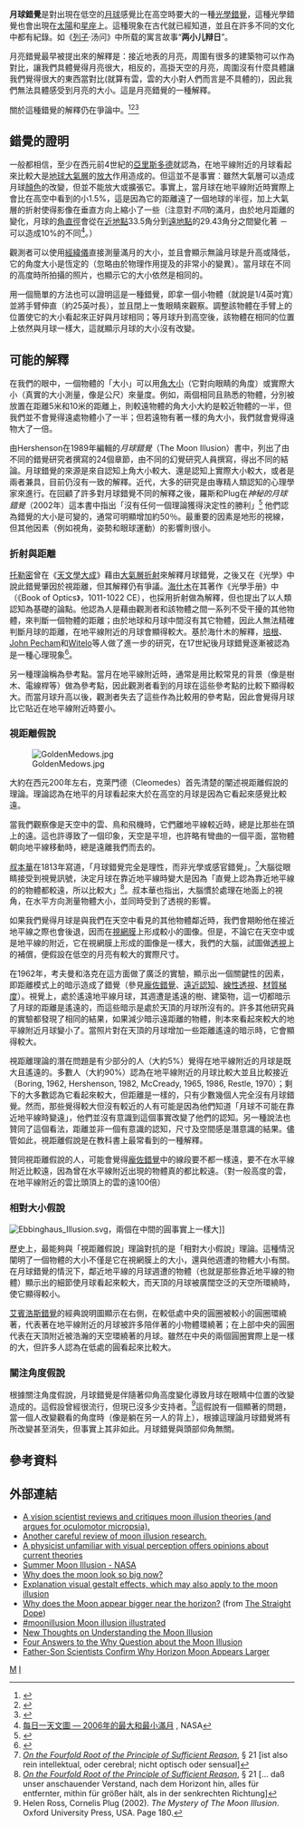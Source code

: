 '''月球錯覺'''是對出現在低空的[[月球|月球]]感覺比在高空時要大的一種[[錯視|光學錯覺]]，這種光學錯覺也會出現在[[太陽|太陽]]和[[星座|星座]]上。這種現象在古代就已經知道，並且在許多不同的文化中都有紀錄。如《[[列子|列子]]·汤问》中所载的寓言故事“'''两小儿辩日'''”。

月亮錯覺最早被提出來的解釋是：接近地表的月亮，周圍有很多的建築物可以作為對比，讓我們具體覺得月亮很大，相反的，高掛天空的月亮，周圍沒有什麼具體讓我們覺得很大的東西當對比(就算有雲，雲的大小對人們而言是不具體的)，因此我們無法具體感受到月亮的大小。這是月亮錯覺的一種解釋。

關於這種錯覺的解釋仍在爭論中。<ref name="Ross_Plug">{{cite book |last1=Ross |first1=Helen E. | last2=Plug |first2=Cornelis |date=2002 |title=The mystery of the moon illusion |url=https://archive.org/details/mysteryofmoonill0000ross | location=Oxford, New York |publisher= [[Oxford_University_Press|Oxford University Press]]|isbn=019-850862-X}}</ref><ref name="Hershenson">{{cite book |url=https://books.google.com/books?id=x1qcL4CTwlIC |title=The Moon illusion |first=Maurice |last=Hershenson |date=1989 |isbn=978-0-8058-0121-7 |access-date=2020-05-19 |archive-date=2016-03-22 |archive-url=https://web.archive.org/web/20160322052547/https://books.google.com/books?id=x1qcL4CTwlIC |dead-url=no }}</ref><ref>{{cite web |url=http://www.uww.edu/Documents/colleges/cls/Departments/Psychology/Mccread_Moon_Illusions.pdf |title=Finally! Why the Moon Looks Big at the Horizon and Smaller When Higher Up |last1=McCready |first1=Don |date=10 November 2004 |website= |publisher=Psychology Department, University of Wisconsin-Whitewater |accessdate=2 December 2015 |archive-date=2021-01-19 |archive-url=https://web.archive.org/web/20210119103255/https://www.uww.edu/Documents/colleges/cls/Departments/Psychology/Mccread_Moon_Illusions.pdf |dead-url=no }}</ref>

== 錯覺的證明 ==
一般都相信，至少在西元前4世紀的[[亞里斯多德|亞里斯多德]]就認為，在地平線附近的月球看起來比較大是[[地球大氣層|地球大氣層]]的[[放大|放大]]作用造成的。但這並不是事實：雖然大氣層可以造成月球[[顏色|顏色]]的改變，但並不能放大或擴張它。事實上，當月球在地平線附近時實際上會比在高空中看到的小1.5%，這是因為它的距離遠了一個地球的半徑，加上大氣層的折射使得影像在垂直方向上縮小了一些（注意對''不同''的滿月，由於地月距離的變化，月球的[[角直徑|角直徑]]會從在[[近地點|近地點]]33.5角分到[[遠地點|遠地點]]的29.43角分之間變化著 － 可以造成10%的不同<ref>[http://www.phys.ncku.edu.tw/~astrolab/mirrors/apod/ap071025.html 每日一天文圖 — 2006年的最大和最小滿月] {{Wayback|url=http://www.phys.ncku.edu.tw/~astrolab/mirrors/apod/ap071025.html |date=20160304200515 }}, NASA</ref>。）

觀測者可以使用[[經緯儀|經緯儀]]直接測量滿月的大小，並且會顯示無論月球是升高或降低，它的角度大小是恆定的（忽略由於物理作用提及的非常小的變異）。當月球在不同的高度時所拍攝的照片，也顯示它的大小依然是相同的。

用一個簡單的方法也可以證明這是一種錯覺，即拿一個小物體（就說是1/4英吋寬）並將手臂伸直（約25英吋長），並且閉上一隻眼睛來觀察。調整該物體在手臂上的位置使它的大小看起來正好與月球相同；等月球升到高空後，該物體在相同的位置上依然與月球一樣大，這就顯示月球的大小沒有改變。

== 可能的解釋 ==
在我們的眼中，一個物體的「大小」可以用[[角直徑距離|角大小]]（它對向眼睛的角度）或實際大小（真實的大小測量，像是公尺）來量度。例如，兩個相同且熟悉的物體，分別被放置在距離5米和10米的距離上，則較遠物體的角大小大約是較近物體的一半，但我們並不會覺得遠處物體小了一半；但若遠物有著一樣的角大小，我們就會覺得遠物大了一倍。

由Hershenson在1989年編輯的''月球錯覺''（The Moon Illusion）書中，列出了由不同的錯覺研究者撰寫的24個章節，由不同的幻覺研究人員撰寫，得出不同的結論。月球錯覺的來源是來自認知上角大小較大、還是認知上實際大小較大，或者是兩者兼具，目前仍沒有一致的解釋。近代，大多的研究是由專精人類認知的心理學家來進行。在回顧了許多對月球錯覺不同的解釋之後，羅斯和Plug在''神秘的月球錯覺''（2002年）這本書中指出「沒有任何一個理論獲得決定性的勝利」<ref>{{cite book |author=Helen Ross |author2=Cornelis Plug |date=2002 |title=The Mystery of The Moon Illusion |url=https://archive.org/details/mysteryofmoonill0000ross |publisher=Oxford University Press |location=USA |page=[https://archive.org/details/mysteryofmoonill0000ross/page/180 180]}}</ref> 他們認為錯覺的大小是可變的，通常可明顯增加約50％。最重要的因素是地形的視線，但其他因素（例如視角，姿勢和眼球運動）的影響則很小。

=== 折射與距離 ===
[[托勒密|托勒密]]曾在《[[天文學大成|天文學大成]]》藉由[[大氣層|大氣層]][[折射|折射]]來解釋月球錯覺，之後又在《光學》中說此錯覺肇因於視距離，但其解釋仍有爭議。[[海什木|海什木]]在其著作《光學手册》中（《Book of Optics》，1011-1022 CE），也採用折射做為解釋，但也提出了以人類認知為基礎的論點。他認為人是藉由觀測者和該物體之間一系列不受干擾的其他物體，來判斷一個物體的距離；由於地球和月球中間沒有其它物體，因此人無法精確判斷月球的距離，在地平線附近的月球會顯得較大。基於海什木的解釋，[[羅吉爾·培根|培根]]、[[John_Pecham|John Pecham]]和[[Witelo|Witelo]]等人做了進一步的研究，在17世紀後月球錯覺逐漸被認為是一種心理現象<ref>{{Harv|Hershenson|1989| pp=9–10}}</ref>。

另一種理論稱為參考點。當月在地平線附近時，通常是用比較常見的背景（像是樹木、電線桿等）做為參考點，因此觀測者看到的月球在這些參考點的比較下顯得較大。而當月球升高以後，觀測者失去了這些作為比較用的參考點，因此會覺得月球比它貼近在地平線附近時要小。

=== 視距離假說 ===

[[File:GoldenMedows.jpg|thumb]]

大約在西元200年左右，克萊門德（Cleomedes）首先清楚的闡述視距離假說的理論。理論認為在地平的月球看起來大於在高空的月球是因為它看起來感覺比較遠。

當我們觀察像是天空中的雲、鳥和飛機時，它們離地平線較近時，總是比那些在頭上的遠。這也許導致了一個印象，天空是平坦，也許略有彎曲的一個平面，當物體朝向地平線移動時，總是遠離我們而去的。

[[亞瑟·叔本華|叔本華]]在1813年寫道，「月球錯覺完全是理性，而非光學或感官錯覺」。<ref>''[[On_the_Fourfold_Root_of_the_Principle_of_Sufficient_Reason|On the Fourfold Root of the Principle of Sufficient Reason]]'', § 21 [ist also rein intellektual, oder cerebral; nicht optisch oder sensual]</ref>大腦從眼睛接受到視覺訊號，決定月球在靠近地平線時變大是因為「直覺上認為靠近地平線的的物體都較遠，所以比較大」<ref>''[[On_the_Fourfold_Root_of_the_Principle_of_Sufficient_Reason|On the Fourfold Root of the Principle of Sufficient Reason]]'', § 21 [... daß unser anschauender Verstand, nach dem Horizont hin, alles für entfernter, mithin für größer hält, als in der senkrechten Richtung]</ref>。叔本華也指出，大腦慣於處理在地面上的視角，在水平方向測量物體大小，並同時受到了透視的影響。

如果我們覺得月球是與我們在天空中看見的其他物體鄰近時，我們會期盼他在接近地平線之際也會後退，因而在[[視網膜|視網膜]]上形成較小的圖像。但是，不論它在天空中或是地平線的附近，它在視網膜上形成的圖像是一樣大，我們的大腦，試圖做[[透視_(視覺)|透視]]上的補償，便假設在低空的月亮有較大的實際尺寸。

在1962年，考夫曼和洛克在這方面做了廣泛的實驗，顯示出一個關鍵性的因素，即距離模式上的暗示造成了錯覺（參見[[龐佐錯覺|龐佐錯覺]]、[[遠近認知|遠近認知]]、[[線性透視|線性透視]]、[[材質梯度|材質梯度]]）。視覺上，處於遙遠地平線月球，其週遭是遙遠的樹、建築物，這一切都暗示了月球的距離是遙遠的，而這些暗示是處於天頂的月球所沒有的。許多其他研究員的實驗都發現了相同的結果，如果減少暗示遠距離的物體，則本來看起來較大的地平線附近月球變小了。當照片對在天頂的月球增加一些距離遙遠的暗示時，它會顯得較大。 

視距離理論的潛在問題是有少部分的人（大約5%）覺得在地平線附近的月球是既大且遙遠的。多數人（大約90%）認為在地平線附近的月球比較大並且比較接近（Boring, 1962, Hershenson, 1982,  McCready, 1965, 1986, Restle, 1970）；剩下的大多數認為它看起來較大，但距離是一樣的，只有少數幾個人完全沒有月球錯覺。然而，那些覺得較大但沒有較近的人有可能是因為他們知道「月球不可能在靠近地平線時變遠」，他們並沒有意識到這個事實改變了他們的認知。另一種說法也贊同了這個看法，距離並非一個有意識的認知，尺寸及空間感是潛意識的結果。儘管如此，視距離假說是在教科書上最常看到的一種解釋。

贊同視距離假說的人，可能會覺得[[龐佐錯覺|龐佐錯覺]]中的線段要不都一樣遠，要不在水平線附近比較遠，因為曾在水平線附近出現的物體真的都比較遠。（對一般高度的雲，在地平線附近的雲比頭頂上的雲的遠100倍）

=== 相對大小假說 ===

[[File:Ebbinghaus_Illusion.svg|thumb]]，兩個在中間的圓事實上一樣大]]

歷史上，最能夠與「視距離假說」理論對抗的是「相對大小假說」理論。這種情況闡明了一個物體的大小不僅是它在視網膜上的大小，還與他週遭的物體大小有關。在月球錯覺的情況下，鄰近地平線的月球週遭的物體（也就是那些靠近地平線的物體）顯示出的細節使月球看起來較大，而天頂的月球被廣闊空泛的天空所環繞時，使它顯得較小。

[[艾賓浩斯錯覺|艾賓浩斯錯覺]]的經典說明圖顯示在右側，在較低處中央的圓圈被較小的圓圈環繞著，代表著在地平線附近的月球被許多陪伴著的小物體環繞著；在上部中央的圓圈代表在天頂附近被浩瀚的天空環繞著的月球。雖然在中央的兩個圓圈實際上是一樣的大，但許多人認為在低處的圓看起來比較大。

=== 關注角度假說 ===

根據關注角度假說，月球錯覺是伴隨著仰角高度變化導致月球在眼睛中位置的改變造成的。這假設曾經很流行，但現已沒多少支持者。<ref>Helen Ross, Cornelis Plug (2002). ''The Mystery of The Moon Illusion''. Oxford University Press, USA. Page 180.</ref>這假說有一個顯著的問題，當一個人改變觀看的角度時（像是躺在另一人的背上），根據這理論月球錯覺將有所改變甚至消失，但事實上其非如此。月球錯覺與頭部仰角無關。

== 參考資料 ==
<references/>

== 外部連結 ==
* [https://web.archive.org/web/20090330204458/http://facstaff.uww.edu/mccreadd/index.html A vision scientist reviews and critiques moon illusion theories (and argues for oculomotor micropsia).]
* [http://retina.anatomy.upenn.edu/~bart/scriptie.html Another careful review of moon illusion research.] {{Wayback|url=http://retina.anatomy.upenn.edu/~bart/scriptie.html |date=20210226224819 }}
* [http://www.lhup.edu/~dsimanek/3d/moonillu.htm A physicist unfamiliar with visual perception offers opinions about current theories] {{Wayback|url=http://www.lhup.edu/~dsimanek/3d/moonillu.htm |date=20090221135719 }}
* [http://www.nasa.gov/vision/universe/watchtheskies/20jun_moonillusion.html Summer Moon Illusion - NASA] {{Wayback|url=http://www.nasa.gov/vision/universe/watchtheskies/20jun_moonillusion.html |date=20210126141939 }}
* [http://news.bbc.co.uk/2/hi/uk_news/magazine/4619063.stm  Why does the moon look so big now?] {{Wayback|url=http://news.bbc.co.uk/2/hi/uk_news/magazine/4619063.stm |date=20210216180728 }}
* [http://www.enane.de/empirhyp.htm Explanation visual gestalt effects, which may also apply to the moon illusion] {{Wayback|url=http://www.enane.de/empirhyp.htm |date=20210227024254 }}
* [http://www.straightdope.com/classics/a2_110.html Why does the Moon appear bigger near the horizon?] {{Wayback|url=http://www.straightdope.com/classics/a2_110.html |date=20041125061927 }} (from [[The_Straight_Dope|The Straight Dope]])
* [https://web.archive.org/web/20090227035745/http://www.netaxs.com/~mhmyers/moon.tn.html   #moonillusion Moon illusion illustrated]
* [https://web.archive.org/web/19970722193846/http://www.griffithobs.org/IPSMoonIllus.html New Thoughts on Understanding the Moon Illusion]
* [http://niquette.com/books/sophmag/moonill.htm Four Answers to the Why Question about the Moon Illusion] {{Wayback|url=http://niquette.com/books/sophmag/moonill.htm |date=20210214041017 }}
* [http://www.xs4all.nl/~carlkop/moonillu.html Father-Son Scientists Confirm Why Horizon Moon Appears Larger] {{Wayback|url=http://www.xs4all.nl/~carlkop/moonillu.html |date=20110515020742 }}

{{月球}}

[[Category:光學錯覺|M]]
[[Category:月球|I]]
